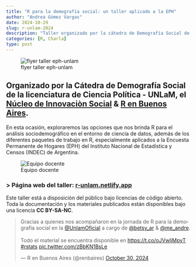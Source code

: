 ```yaml
---
title: "R para la demografía social: un taller aplicado a la EPH"
author: "Andrea Gómez Vargas"
date: 2024-10-29
slug: r-unlam-2024
description: "Taller organizado por la cátedra de Demografía Social de la Licenciatura en Ciencia Política de la UNLaM"
categories: [R, Charla]
type: post
---
```


![flyer taller eph-unlam](portada.png)

## Organizado por la **Cátedra de Demografía Social de la licenciatura de Ciencia Política - UNLaM**, el [**Núcleo de Innovaciòn Social**](https://www.nucleodeinnovacion.com/) & [**R en Buenos Aires**](https://renbaires.github.io/).


En esta ocasión, exploraremos las opciones que nos brinda R para el análisis sociodemográfico en el entorno de ciencia de datos, además de los diferentes paquetes de trabajo en R, especialmente aplicados a la Encuesta Permanente de Hogares (EPH) del Instituto Nacional de Estadística y Censos (INDEC) de Argentina.

![Equipo docente](docentes.jpg)



### > Página web del taller: [r-unlam.netlify.app](https://r-unlam.netlify.app/)


Este taller está a disposición del público bajo licencias de código abierto. Toda la documentación y los materiales publicados están disponibles bajo una licencia **CC BY-SA-NC**.


<blockquote class="twitter-tweet"><p lang="es" dir="ltr">Gracias a quienes nos acompañaron en la jornada de R para la demografía social en la <a href="https://twitter.com/UnlamOficial?ref_src=twsrc%5Etfw">@UnlamOficial</a> a cargo de <a href="https://twitter.com/betsy_ar?ref_src=twsrc%5Etfw">@betsy_ar</a> &amp; <a href="https://twitter.com/me_andre?ref_src=twsrc%5Etfw">@me_andre</a>.<br><br>Todo el material se encuentra disponible en <a href="https://t.co/oJVwljMpyT">https://t.co/oJVwljMpyT</a> <a href="https://twitter.com/hashtag/rstats?src=hash&amp;ref_src=twsrc%5Etfw">#rstats</a> <a href="https://t.co/zBbKN1BsLe">pic.twitter.com/zBbKN1BsLe</a></p>&mdash; R en Buenos Aires (@renbaires) <a href="https://twitter.com/renbaires/status/1851594911528939627?ref_src=twsrc%5Etfw">October 30, 2024</a></blockquote> <script async src="https://platform.twitter.com/widgets.js" charset="utf-8"></script> 


